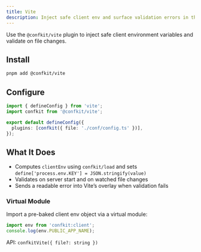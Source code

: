 ```yaml
---
title: Vite
description: Inject safe client env and surface validation errors in the overlay.
---
```


Use the `@confkit/vite` plugin to inject safe client environment variables and validate on file changes.

## Install

```bash
pnpm add @confkit/vite
```

## Configure

```ts title="vite.config.ts"
import { defineConfig } from 'vite';
import confkit from '@confkit/vite';

export default defineConfig({
  plugins: [confkit({ file: './conf/config.ts' })],
});
```

## What It Does

- Computes `clientEnv` using `confkit/load` and sets `define['process.env.KEY'] = JSON.stringify(value)`
- Validates on server start and on watched file changes
- Sends a readable error into Vite’s overlay when validation fails

### Virtual Module

Import a pre-baked client env object via a virtual module:

```ts
import env from 'confkit:client';
console.log(env.PUBLIC_APP_NAME);
```

API: `confkitVite({ file?: string })`